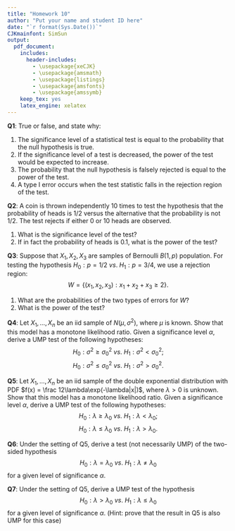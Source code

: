 ```yaml
---
title: "Homework 10"
author: "Put your name and student ID here"
date: "`r format(Sys.Date())`"
CJKmainfont: SimSun
output:
  pdf_document: 
    includes:
      header-includes:
        - \usepackage{xeCJK}
        - \usepackage{amsmath}
        - \usepackage{listings}
        - \usepackage{amsfonts}
        - \usepackage{amssymb}
    keep_tex: yes
    latex_engine: xelatex
---
```


**Q1**: True or false, and state why:

1. The significance level of a statistical test is equal to the probability that the
null hypothesis is true.
2. If the significance level of a test is decreased, the power of the test would be expected to
increase.
3. The probability that the null hypothesis is falsely rejected is equal to the power
of the test.
4. A type I error occurs when the test statistic falls in the rejection region of the
test.


**Q2**: A coin is thrown independently 10 times to test the hypothesis that the probability of heads is $1/2$ versus the alternative that the probability is not $1/2$. The test rejects
if either 0 or 10 heads are observed.

1. What is the significance level of the test?
2. If in fact the probability of heads is $0.1$, what is the power of the test?


**Q3**: Suppose that $X_1,X_2,X_3$ are samples of Bernoulli $B(1,p)$ population. For testing the hypothesis $H_0:p=1/2\ vs.\ H_1:p=3/4$, we use a rejection region:
$$W=\{(x_1,x_2,x_3):x_1+x_2+x_3\ge 2\}.$$

1. What are the probabilities of the two types of errors for $W$?
2. What is the power of the test? 


**Q4**: Let $X_1,\dots,X_n$ be an iid sample of $N(\mu,\sigma^2)$, where $\mu$ is known. Show that this model has a monotone likelihood ratio. Given a significance level $\alpha$, derive a UMP test of the following hypotheses:
$$H_0:\sigma^2 \ge \sigma_0^2\ vs.\ H_1:\sigma^2<\sigma_0^2;$$
$$H_0:\sigma^2 \le \sigma_0^2\ vs.\ H_1:\sigma^2>\sigma_0^2.$$

**Q5**: Let $X_1,\dots,X_n$ be an iid sample of the double exponential distribution with PDF $f(x) = \frac 12\lambda\exp(-\lambda|x|)$, where $\lambda>0$ is unknown. Show that this model has a monotone likelihood ratio. Given a significance level $\alpha$, derive a UMP test of the following hypotheses:
$$H_0:\lambda \ge \lambda_0\ vs.\ H_1:\lambda < \lambda_0;$$
$$H_0:\lambda \le \lambda_0\ vs.\ H_1:\lambda > \lambda_0.$$


**Q6**: Under the setting of Q5, derive a test (not necessarily UMP) of the two-sided hypothesis
$$H_0:\lambda =\lambda_0\ vs.\ H_1:\lambda \neq \lambda_0$$
for a given level of significance $\alpha$.

**Q7**: Under the setting of Q5, derive a UMP test of the hypothesis
$$H_0:\lambda > \lambda_0\ vs.\ H_1:\lambda \le \lambda_0$$
for a given level of significance $\alpha$. (Hint:  prove that the result in Q5 is also UMP for this case)
